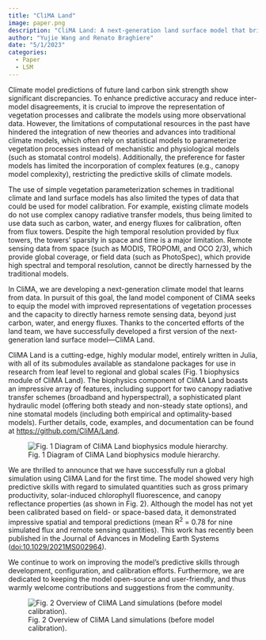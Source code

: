 ```yaml
---
title: "CliMA Land"
image: paper.png
description: "CliMA Land: A next-generation land surface model that bridges vegetation processes and remote sensing"
author: "Yujie Wang and Renato Braghiere"
date: "5/1/2023"
categories:
  - Paper
  - LSM
---
```


Climate model predictions of future land carbon sink strength show significant discrepancies. To enhance predictive accuracy and reduce inter-model disagreements, it is crucial to improve the representation of vegetation processes and calibrate the models using more observational data. However, the limitations of computational resources in the past have hindered the integration of new theories and advances into traditional climate models, which often rely on statistical models to parameterize vegetation processes instead of mechanistic and physiological models (such as stomatal control models). Additionally, the preference for faster models has limited the incorporation of complex features (e.g., canopy model complexity), restricting the predictive skills of climate models.

The use of simple vegetation parameterization schemes in traditional climate and land surface models has also limited the types of data that could be used for model calibration. For example, existing climate models do not use complex canopy radiative transfer models, thus being limited to use data such as carbon, water, and energy fluxes for calibration, often from flux towers. Despite the high temporal resolution provided by flux towers, the towers’ sparsity in space and time is a major limitation. Remote sensing data from space (such as MODIS, TROPOMI, and OCO 2/3), which provide global coverage, or field data (such as PhotoSpec), which provide high spectral and temporal resolution, cannot be directly harnessed by the traditional models.

In CliMA, we are developing a next-generation climate model that learns from data. In pursuit of this goal, the land model component of CliMA seeks to equip the model with improved representations of vegetation processes and the capacity to directly harness remote sensing data, beyond just carbon, water, and energy fluxes. Thanks to the concerted efforts of the land team, we have successfully developed a first version of the next-generation land surface model—CliMA Land.

CliMA Land is a cutting-edge, highly modular model, entirely written in Julia, with all of its submodules available as standalone packages for use in research from leaf level to regional and global scales (Fig. 1 biophysics module of CliMA Land). The biophysics component of CliMA Land boasts an impressive array of features, including support for two canopy radiative transfer schemes (broadband and hyperspectral), a sophisticated plant hydraulic model (offering both steady and non-steady state options), and nine stomatal models (including both empirical and optimality-based models). Further details, code, examples, and documentation can be found at [https://github.com/CliMA/Land](https://github.com/CliMA/Land).

![Fig. 1 Diagram of CliMA Land biophysics module hierarchy.](land.modules.jpg)

We are thrilled to announce that we have successfully run a global simulation using CliMA Land for the first time. The model showed very high predictive skills with regard to simulated quantities such as gross primary productivity, solar-induced chlorophyll fluorescence, and canopy reflectance properties (as shown in Fig. 2). Although the model has not yet been calibrated based on field- or space-based data, it demonstrated impressive spatial and temporal predictions (mean R^2^ = 0.78 for nine simulated flux and remote sensing quantities). This work has recently been published in the Journal of Advances in Modeling Earth Systems ([doi:10.1029/2021MS002964](https://doi.org/10.1029/2021MS002964)).

We continue to work on improving the model’s predictive skills through development, configuration, and calibration efforts. Furthermore, we are dedicated to keeping the model open-source and user-friendly, and thus warmly welcome contributions and suggestions from the community.

![Fig. 2 Overview of CliMA Land simulations (before model calibration).](global.png)
